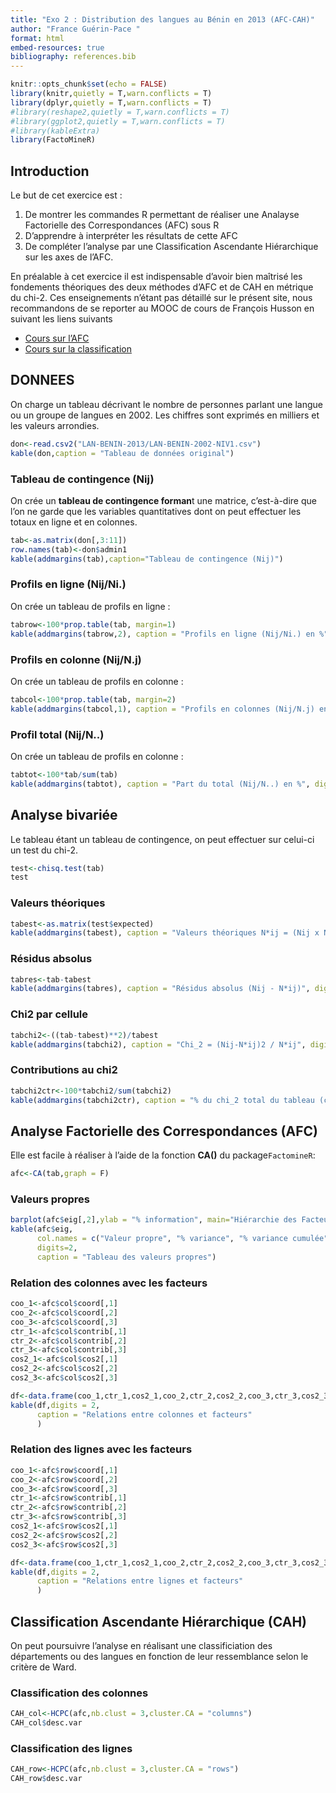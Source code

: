 ```yaml
---
title: "Exo 2 : Distribution des langues au Bénin en 2013 (AFC-CAH)"
author: "France Guérin-Pace "
format: html
embed-resources: true
bibliography: references.bib
---
```


```r
knitr::opts_chunk$set(echo = FALSE)
library(knitr,quietly = T,warn.conflicts = T)
library(dplyr,quietly = T,warn.conflicts = T)
#library(reshape2,quietly = T,warn.conflicts = T)
#library(ggplot2,quietly = T,warn.conflicts = T)
#library(kableExtra)
library(FactoMineR)
```

## Introduction 
Le but de cet exercice est :

1. De montrer les commandes R permettant de réaliser une Analayse Factorielle des Correspondances (AFC) sous R
2. D'apprendre à interpréter les résultats de cette AFC
3. De compléter l'analyse par une Classification Ascendante Hiérarchique sur les axes de l'AFC. 

En préalable à cet exercice il est indispensable d'avoir bien maîtrisé les fondements théoriques des deux méthodes d'AFC et de CAH en métrique du chi-2. Ces enseignements n'étant pas détaillé sur le présent site, nous recommandons de se reporter au MOOC de cours de François Husson en suivant les liens suivants

- [Cours sur l'AFC](https://husson.github.io/MOOC_AnaDo/AFC.html)
- [Cours sur la classification](https://husson.github.io/MOOC_AnaDo/classif.html)

## DONNEES

On charge un tableau décrivant le nombre de personnes parlant une langue ou un groupe de langues en 2002. Les chiffres sont exprimés en milliers et les valeurs arrondies.

```r
don<-read.csv2("LAN-BENIN-2013/LAN-BENIN-2002-NIV1.csv")
kable(don,caption = "Tableau de données original")
```

### Tableau de contingence (Nij)

On crée un **tableau de contingence forman**t une matrice, c'est-à-dire que l'on ne garde que les variables quantitatives dont on peut effectuer les totaux en ligne et en colonnes.

```r
tab<-as.matrix(don[,3:11])
row.names(tab)<-don$admin1
kable(addmargins(tab),caption="Tableau de contingence (Nij)")

```

### Profils en ligne (Nij/Ni.)

On crée un tableau de profils en ligne :

```r
tabrow<-100*prop.table(tab, margin=1)
kable(addmargins(tabrow,2), caption = "Profils en ligne (Nij/Ni.) en %", digits=1)
```

### Profils en colonne (Nij/N.j)

On crée un tableau de profils en colonne :

```r
tabcol<-100*prop.table(tab, margin=2)
kable(addmargins(tabcol,1), caption = "Profils en colonnes (Nij/N.j) en %", digits=1)
```

### Profil total (Nij/N..)

On crée un tableau de profils en colonne :

```r
tabtot<-100*tab/sum(tab)
kable(addmargins(tabtot), caption = "Part du total (Nij/N..) en %", digits=1)
```

## Analyse bivariée

Le tableau étant un tableau de contingence, on peut effectuer sur celui-ci un test du chi-2.

```r
test<-chisq.test(tab)
test
```

### Valeurs théoriques

```r
tabest<-as.matrix(test$expected)
kable(addmargins(tabest), caption = "Valeurs théoriques N*ij = (Nij x N.j) /N..", digits=1)
```

### Résidus absolus

```r
tabres<-tab-tabest
kable(addmargins(tabres), caption = "Résidus absolus (Nij - N*ij)", digits=1)
```

### Chi2 par cellule

```r
tabchi2<-((tab-tabest)**2)/tabest
kable(addmargins(tabchi2), caption = "Chi_2 = (Nij-N*ij)2 / N*ij", digits=1)
```

### Contributions au chi2

```r
tabchi2ctr<-100*tabchi2/sum(tabchi2)
kable(addmargins(tabchi2ctr), caption = "% du chi_2 total du tableau (contribution)", digits=2)
```



## Analyse Factorielle des Correspondances (AFC)

Elle est facile à réaliser à l'aide de la fonction **CA()** du package`FactomineR`:

```r
afc<-CA(tab,graph = F)
```

### Valeurs propres

```r
barplot(afc$eig[,2],ylab = "% information", main="Hiérarchie des Facteurs",cex.axis = 0.7)
kable(afc$eig,
      col.names = c("Valeur propre", "% variance", "% variance cumulée"),
      digits=2,
      caption = "Tableau des valeurs propres")
```

### Relation des colonnes avec les facteurs

```r
coo_1<-afc$col$coord[,1]
coo_2<-afc$col$coord[,2]
coo_3<-afc$col$coord[,3]
ctr_1<-afc$col$contrib[,1]
ctr_2<-afc$col$contrib[,2]
ctr_3<-afc$col$contrib[,3]
cos2_1<-afc$col$cos2[,1]
cos2_2<-afc$col$cos2[,2]
cos2_3<-afc$col$cos2[,3]

df<-data.frame(coo_1,ctr_1,cos2_1,coo_2,ctr_2,cos2_2,coo_3,ctr_3,cos2_3)
kable(df,digits = 2,
      caption = "Relations entre colonnes et facteurs"
      )
```

### Relation des lignes avec les facteurs

```r
coo_1<-afc$row$coord[,1]
coo_2<-afc$row$coord[,2]
coo_3<-afc$row$coord[,3]
ctr_1<-afc$row$contrib[,1]
ctr_2<-afc$row$contrib[,2]
ctr_3<-afc$row$contrib[,3]
cos2_1<-afc$row$cos2[,1]
cos2_2<-afc$row$cos2[,2]
cos2_3<-afc$row$cos2[,3]

df<-data.frame(coo_1,ctr_1,cos2_1,coo_2,ctr_2,cos2_2,coo_3,ctr_3,cos2_3)
kable(df,digits = 2,
      caption = "Relations entre lignes et facteurs"
      )
```

## Classification Ascendante Hiérarchique (CAH)

On peut poursuivre l'analyse en réalisant une classificiation des départements ou des langues en fonction de leur ressemblance selon le critère de Ward.

### Classification des colonnes

```r
CAH_col<-HCPC(afc,nb.clust = 3,cluster.CA = "columns")
CAH_col$desc.var
```

### Classification des lignes

```r
CAH_row<-HCPC(afc,nb.clust = 3,cluster.CA = "rows")
CAH_row$desc.var

```


